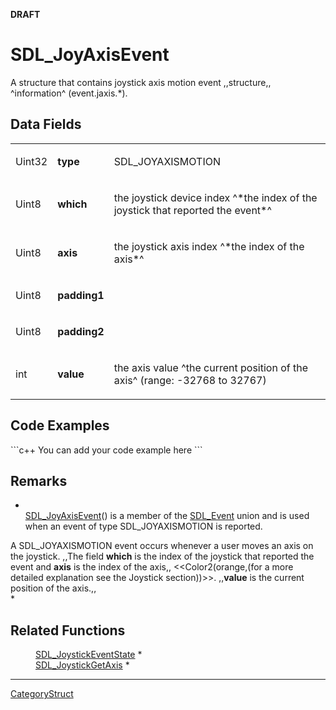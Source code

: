 <!-- pragma section-numbers off -->
<!-- pragma disable-camelcase -->
'''DRAFT'''

= SDL_JoyAxisEvent =
A structure that contains joystick axis motion event ,,structure,, ^information^ (event.jaxis.*).


== Data Fields ==
{|
|Uint32
|'''type'''
|SDL_JOYAXISMOTION
|-
|Uint8
|'''which'''
|the joystick device index ^*the index of the joystick that reported the event*^
|-
|Uint8
|'''axis'''
|the joystick axis index ^*the index of the axis*^
|-
|Uint8
|'''padding1'''
|
|-
|Uint8
|'''padding2'''
|
|-
|int
|'''value'''
|the axis value ^the current position of the axis^ (range: -32768 to 32767)
|}

== Code Examples ==
```c++
You can add your code example here
```

== Remarks ==
*<br/>[[SDL_JoyAxisEvent]]() is a member of the [[SDL_Event]] union and is used when an event of type SDL_JOYAXISMOTION is reported.

A SDL_JOYAXISMOTION event occurs whenever a user moves an axis on the joystick. ,,The field '''which''' is the index of the joystick that reported the event and '''axis''' is the index of the axis,, <<Color2(orange,(for a more detailed explanation see the Joystick section))>>. ,,'''value''' is the current position of the axis.,, <br/>*

== Related Functions ==
:[[SDL_JoystickEventState]] *
:[[SDL_JoystickGetAxis]] *

----
[[CategoryStruct]]
